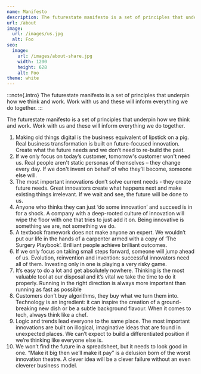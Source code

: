 ```yaml
---
name: Manifesto
description: The futurestate manifesto is a set of principles that underpin how we think and work. Work with us and these will inform everything we do together.
url: /about
image:
  url: /images/us.jpg
  alt: Foo
seo:
  image:
    url: /images/about-share.jpg
    width: 1200
    height: 628
    alt: Foo
theme: white
---
```



:::note{.intro}
The futurestate manifesto is a set of principles that underpin how we think and work. Work with us and these will inform everything we do together.
:::

<p class="intro">The futurestate manifesto is a set of principles that underpin how we think and work. Work with us and these will inform everything we do together.</p>

1. Making old things digital is the business equivalent of lipstick on a pig. Real business transformation is built on future-focused innovation. Create what the future needs and we don’t need to re-build the past.
2. If we only focus on today’s customer, tomorrow's customer won't need us. Real people aren't static personas of themselves – they change every day. If we don't invent on behalf of who they'll become, someone else will.
3. The most important innovations don’t solve current needs - they create future needs. Great innovators create what happens next and make existing things irrelevant. If we wait and see, the future will be done to us.
4. Anyone who thinks they can just ‘do some innovation’ and succeed is in for a shock. A company with a deep-rooted culture of innovation will wipe the floor with one that tries to just add it on. Being innovative is something we are, not something we do.
5. A textbook framework does not make anyone an expert. We wouldn’t put our life in the hands of a carpenter armed with a copy of ‘The Surgery Playbook’. Brilliant people achieve brilliant outcomes.
6. If we only focus on taking small steps forward, someone will jump ahead of us. Evolution, reinvention and invention: successful innovators need all of them. Investing only in one is playing a very risky game.
7. It’s easy to do a lot and get absolutely nowhere. Thinking is the most valuable tool at our disposal and it’s vital we take the time to do it properly. Running in the right direction is always more important than running as fast as possible
8. Customers don't buy algorithms, they buy what we turn them into. Technology is an ingredient: it can inspire the creation of a ground-breaking new dish or be a subtle background flavour. When it comes to tech, always think like a chef.
9. Logic and trends lead everyone to the same place. The most important innovations are built on illogical, imaginative ideas that are found in unexpected places. We can’t expect to build a differentiated position if we’re thinking like everyone else is.
10. We won’t find the future in a spreadsheet, but it needs to look good in one. “Make it big then we’ll make it pay” is a delusion born of the worst innovation theatre. A clever idea will be a clever failure without an even cleverer business model.